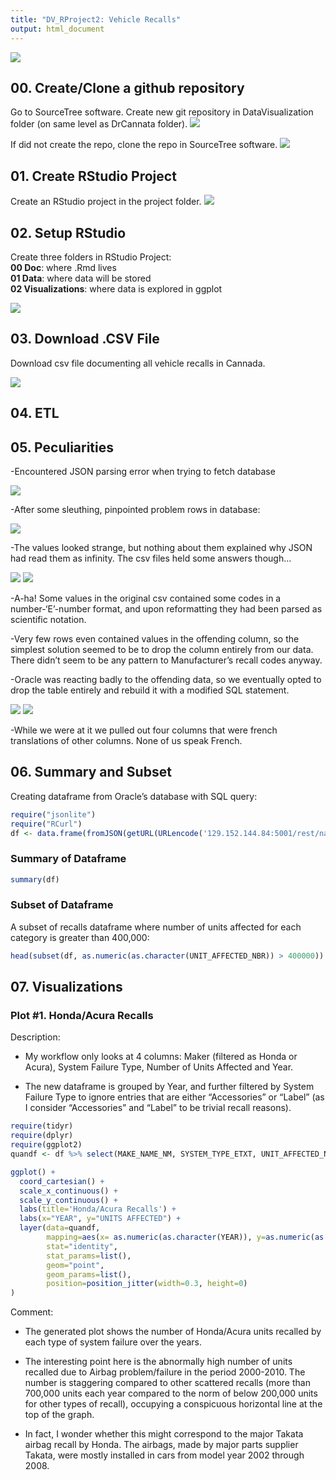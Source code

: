 ```yaml
---
title: "DV_RProject2: Vehicle Recalls"
output: html_document
---
```


![](./Graphics/Cowboy.jpg) 

## 00. Create/Clone a github repository
Go to SourceTree software. Create new git repository in DataVisualization folder (on same level as DrCannata folder).
![](./Graphics/createrepo.png)

If did not create the repo, clone the repo in SourceTree software.
![](./Graphics/clonerepo.png)

## 01. Create RStudio Project
Create an RStudio project in the project folder.
![](./Graphics/createproject01.png)

## 02. Setup RStudio 
 Create three folders in RStudio Project:  
   **00 Doc**: where .Rmd lives  
   **01 Data**: where data will be stored  
   **02 Visualizations**: where data is explored in ggplot 
   
![](./Graphics/fileset.png)

## 03. Download .CSV File

Download csv file documenting all vehicle recalls in Cannada.

![](./Graphics/download.png)

## 04. ETL

## 05. Peculiarities
  -Encountered JSON parsing error when trying to fetch database

![](./Graphics/jsonerror.png)

  -After some sleuthing, pinpointed problem rows in database:
  
![](./Graphics/dbmystery.png)

  -The values looked strange, but nothing about them explained why JSON had read them as infinity. The csv files held some answers though...
  
![](./Graphics/csvsolution1.png)
![](./Graphics/csvsolution2.png)

  -A-ha! Some values in the original csv contained some codes in a number-'E'-number format, and upon reformatting they had been parsed as scientific notation.
  
  -Very few rows even contained values in the offending column, so the simplest solution seemed to be to drop the column entirely from our data. There didn't seem to be any pattern to Manufacturer's recall codes anyway.
  
  -Oracle was reacting badly to the offending data, so we eventually opted to drop the table entirely and rebuild it with a modified SQL statement.
  
![](./Graphics/recreatetable.png)
![](./Graphics/recreatetable2.png)

  -While we were at it we pulled out four columns that were french translations of other columns. None of us speak French.

## 06. Summary and Subset

Creating dataframe from Oracle's database with SQL query:

```r
require("jsonlite")
require("RCurl")
df <- data.frame(fromJSON(getURL(URLencode('129.152.144.84:5001/rest/native/?query="select * from recalls"'),httpheader=c(DB='jdbc:oracle:thin:@129.152.144.84:1521/PDBF15DV.usuniversi01134.oraclecloud.internal', USER='cs329e_qan74', PASS='orcl_qan74', MODE='native_mode', MODEL='model', returnDimensions = 'False', returnFor = 'JSON'), verbose = TRUE), ))
```

### Summary of Dataframe

```r
summary(df)
```  

### Subset of Dataframe

A subset of recalls dataframe where number of units affected for each category is greater than 400,000:

```r
head(subset(df, as.numeric(as.character(UNIT_AFFECTED_NBR)) > 400000))
```

## 07. Visualizations

### Plot #1. Honda/Acura Recalls

Description: 

- My workflow only looks at 4 columns: Maker (filtered as Honda or Acura), System Failure Type, Number of Units Affected and Year.

- The new dataframe is grouped by Year, and further filtered by System Failure Type to ignore entries that are either "Accessories" or "Label" (as I consider "Accessories" and "Label" to be trivial recall reasons).

```r
require(tidyr)
require(dplyr)
require(ggplot2)
quandf <- df %>% select(MAKE_NAME_NM, SYSTEM_TYPE_ETXT, UNIT_AFFECTED_NBR, YEAR) %>% group_by(YEAR) %>% filter(MAKE_NAME_NM %in% c("HONDA", "ACURA"), SYSTEM_TYPE_ETXT != "Accessories", SYSTEM_TYPE_ETXT != "Label")
```

```r
ggplot() + 
  coord_cartesian() + 
  scale_x_continuous() +
  scale_y_continuous() +
  labs(title='Honda/Acura Recalls') +
  labs(x="YEAR", y="UNITS AFFECTED") +
  layer(data=quandf, 
        mapping=aes(x= as.numeric(as.character(YEAR)), y=as.numeric(as.character(UNIT_AFFECTED_NBR)), color=SYSTEM_TYPE_ETXT), 
        stat="identity", 
        stat_params=list(), 
        geom="point",
        geom_params=list(), 
        position=position_jitter(width=0.3, height=0)
)
```

Comment:

- The generated plot shows the number of Honda/Acura units recalled by each type of system failure over the years.

- The interesting point here is the abnormally high number of units recalled due to Airbag problem/failure in the period 2000-2010. The number is staggering compared to other scattered recalls (more than 700,000 units each year compared to the norm of below 200,000 units for other types of recall), occupying a conspicuous horizontal line at the top of the graph.

- In fact, I wonder whether this might correspond to the major Takata airbag recall by Honda. The airbags, made by major parts supplier Takata, were mostly installed in cars from model year 2002 through 2008.
